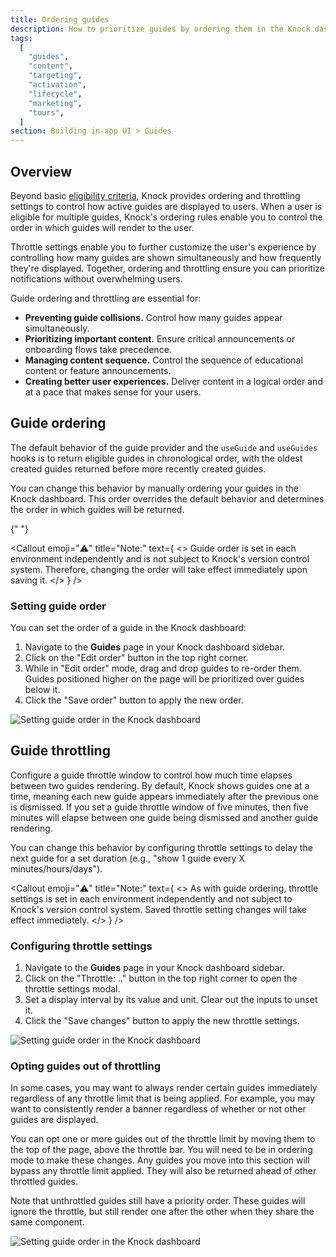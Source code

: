 ```yaml
---
title: Ordering guides
description: How to prioritize guides by ordering them in the Knock dashboard.
tags:
  [
    "guides",
    "content",
    "targeting",
    "activation",
    "lifecycle",
    "marketing",
    "tours",
  ]
section: Building in-app UI > Guides
---
```


## Overview

Beyond basic [eligibility criteria](/in-app-ui/guides/create-guides#targeting), Knock provides ordering and throttling settings to control how active guides are displayed to users. When a user is eligible for multiple guides, Knock's ordering rules enable you to control the order in which guides will render to the user.

Throttle settings enable you to further customize the user's experience by controlling how many guides are shown simultaneously and how frequently they're displayed. Together, ordering and throttling ensure you can prioritize notifications without overwhelming users.

Guide ordering and throttling are essential for:

- **Preventing guide collisions.** Control how many guides appear simultaneously.
- **Prioritizing important content.** Ensure critical announcements or onboarding flows take precedence.
- **Managing content sequence.** Control the sequence of educational content or feature announcements.
- **Creating better user experiences.** Deliver content in a logical order and at a pace that makes sense for your users.

## Guide ordering

The default behavior of the guide provider and the `useGuide` and `useGuides` hooks is to return eligible guides in chronological order, with the oldest created guides returned before more recently created guides.

You can change this behavior by manually ordering your guides in the Knock dashboard. This order overrides the default behavior and determines the order in which guides will be returned.

{" "}

<Callout
  emoji="⚠️"
  title="Note:"
  text={
    <>
      Guide order is set in each environment independently and is not subject to
      Knock's version control system. Therefore, changing the order will take
      effect immediately upon saving it.
    </>
  }
/>

### Setting guide order

You can set the order of a guide in the Knock dashboard:

1. Navigate to the **Guides** page in your Knock dashboard sidebar.
2. Click on the "Edit order" button in the top right corner.
3. While in "Edit order" mode, drag and drop guides to re-order them. Guides positioned higher on the page will be prioritized over guides below it.
4. Click the "Save order" button to apply the new order.

<Image
  src="/images/concepts/guides/OrderingGuides.png"
  alt="Setting guide order in the Knock dashboard"
  width={1356}
  height={1452}
  className="rounded-md mx-auto border border-gray-200"
/>

## Guide throttling

Configure a guide throttle window to control how much time elapses between two guides rendering. By default, Knock shows guides one at a time, meaning each new guide appears immediately after the previous one is dismissed. If you set a guide throttle window of five minutes, then five minutes will elapse between one guide being dismissed and another guide rendering.

You can change this behavior by configuring throttle settings to delay the next guide for a set duration (e.g., "show 1 guide every X minutes/hours/days").

<Callout
  emoji="⚠️"
  title="Note:"
  text={
    <>
      As with guide ordering, throttle settings is set in each environment
      independently and not subject to Knock's version control system. Saved
      throttle setting changes will take effect immediately.
    </>
  }
/>

### Configuring throttle settings

1. Navigate to the **Guides** page in your Knock dashboard sidebar.
2. Click on the "Throttle: .." button in the top right corner to open the throttle settings modal.
3. Set a display interval by its value and unit. Clear out the inputs to unset it.
4. Click the "Save changes" button to apply the new throttle settings.

<Image
  src="/images/concepts/guides/ThrottleSettings.png"
  alt="Setting guide order in the Knock dashboard"
  width={1356}
  height={1452}
  className="rounded-md mx-auto border border-gray-200"
/>

### Opting guides out of throttling

In some cases, you may want to always render certain guides immediately regardless of any throttle limit that is being applied. For example, you may want to consistently render a banner regardless of whether or not other guides are displayed.

You can opt one or more guides out of the throttle limit by moving them to the top of the page, above the throttle bar. You will need to be in ordering mode to make these changes. Any guides you move into this section will bypass any throttle limit applied. They will also be returned ahead of other throttled guides.

Note that unthrottled guides still have a priority order. These guides will ignore the throttle, but still render one after the other when they share the same component.

<Image
  src="/images/concepts/guides/UnthrottledGuides.png"
  alt="Setting guide order in the Knock dashboard"
  width={1356}
  height={1452}
  className="rounded-md mx-auto border border-gray-200"
/>
